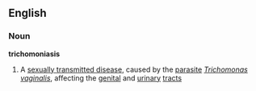 ==English==
===Noun===
{{wikipedia}}
'''trichomoniasis'''
#A [[sexually transmitted disease]], caused by the [[parasite]] ''[[Trichomonas vaginalis]]'', affecting the [[genital]] and [[urinary]] [[tract]]s